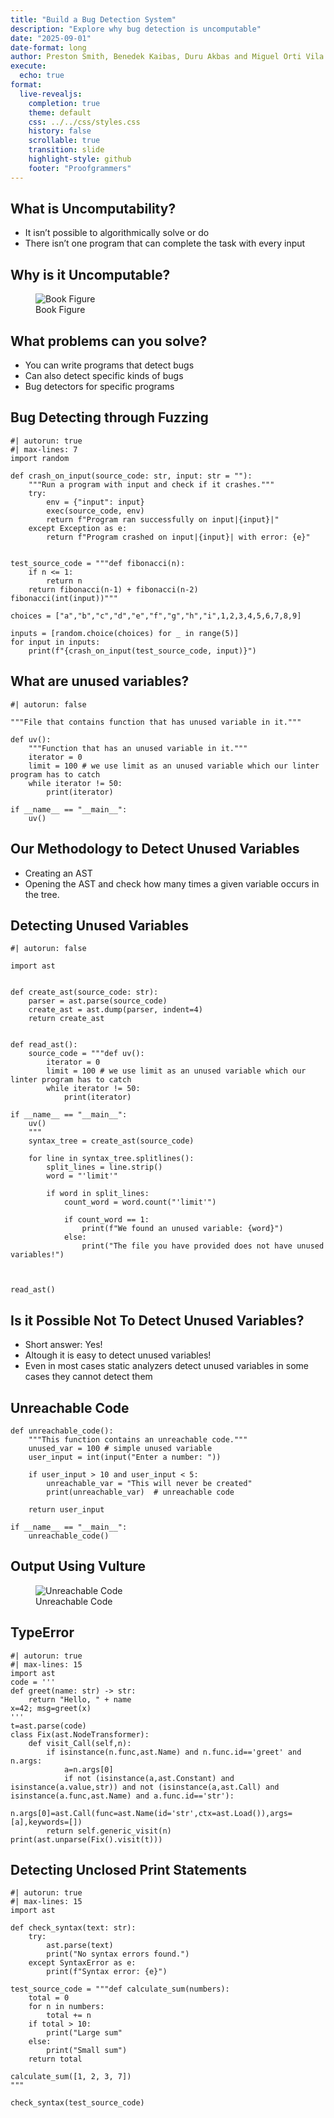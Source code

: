 ```yaml
---
title: "Build a Bug Detection System"
description: "Explore why bug detection is uncomputable"
date: "2025-09-01"
date-format: long
author: Preston Smith, Benedek Kaibas, Duru Akbas and Miguel Orti Vila
execute:
  echo: true
format:
  live-revealjs:
    completion: true
    theme: default
    css: ../../css/styles.css
    history: false
    scrollable: true
    transition: slide
    highlight-style: github
    footer: "Proofgrammers"
---
```


## What is Uncomputability?

- It isn't possible to algorithmically solve or do
- There isn't one program that can complete the task with every input

## Why is it Uncomputable?

![Book Figure](Screenshot%202025-09-01%20162256.png)

## What problems can you solve?

- You can write programs that detect bugs
- Can also detect specific kinds of bugs
- Bug detectors for specific programs

## Bug Detecting through Fuzzing

```pyodide
#| autorun: true
#| max-lines: 7
import random

def crash_on_input(source_code: str, input: str = ""):
    """Run a program with input and check if it crashes."""
    try:
        env = {"input": input}
        exec(source_code, env)
        return f"Program ran successfully on input|{input}|"
    except Exception as e:
        return f"Program crashed on input|{input}| with error: {e}"


test_source_code = """def fibonacci(n):
    if n <= 1:
        return n
    return fibonacci(n-1) + fibonacci(n-2)
fibonacci(int(input))"""

choices = ["a","b","c","d","e","f","g","h","i",1,2,3,4,5,6,7,8,9]

inputs = [random.choice(choices) for _ in range(5)]
for input in inputs:
    print(f"{crash_on_input(test_source_code, input)}")
```

## What are unused variables?

```pyodide
#| autorun: false

"""File that contains function that has unused variable in it."""

def uv():
    """Function that has an unused variable in it."""
    iterator = 0
    limit = 100 # we use limit as an unused variable which our linter program has to catch
    while iterator != 50:
        print(iterator)

if __name__ == "__main__":
    uv()

```

## Our Methodology to Detect Unused Variables

- Creating an AST
- Opening the AST and check how many times a given variable occurs in the tree.  

## Detecting Unused Variables

```pyodide
#| autorun: false

import ast


def create_ast(source_code: str):
    parser = ast.parse(source_code)
    create_ast = ast.dump(parser, indent=4)
    return create_ast


def read_ast():
    source_code = """def uv():
        iterator = 0
        limit = 100 # we use limit as an unused variable which our linter program has to catch
        while iterator != 50:
            print(iterator)

if __name__ == "__main__":
    uv()
    """
    syntax_tree = create_ast(source_code)

    for line in syntax_tree.splitlines():
        split_lines = line.strip()
        word = "'limit'"

        if word in split_lines:
            count_word = word.count("'limit'")

            if count_word == 1:
                print(f"We found an unused variable: {word}")
            else:
                print("The file you have provided does not have unused variables!")



read_ast()

```

## Is it Possible Not To Detect Unused Variables?

- Short answer: Yes!
- Altough it is easy to detect unused variables!
- Even in most cases static analyzers detect unused variables in some cases they cannot detect them

## Unreachable Code

```pyodide
def unreachable_code():
    """This function contains an unreachable code."""
    unused_var = 100 # simple unused variable
    user_input = int(input("Enter a number: "))

    if user_input > 10 and user_input < 5:
        unreachable_var = "This will never be created"
        print(unreachable_var)  # unreachable code

    return user_input

if __name__ == "__main__":
    unreachable_code()

```

## Output Using Vulture

![Unreachable Code](unreachable_code.png)

## TypeError

```pyodide
#| autorun: true
#| max-lines: 15
import ast
code = '''
def greet(name: str) -> str:
    return "Hello, " + name
x=42; msg=greet(x)
'''
t=ast.parse(code)
class Fix(ast.NodeTransformer):
    def visit_Call(self,n):
        if isinstance(n.func,ast.Name) and n.func.id=='greet' and n.args:
            a=n.args[0]
            if not (isinstance(a,ast.Constant) and isinstance(a.value,str)) and not (isinstance(a,ast.Call) and isinstance(a.func,ast.Name) and a.func.id=='str'):
                n.args[0]=ast.Call(func=ast.Name(id='str',ctx=ast.Load()),args=[a],keywords=[])
        return self.generic_visit(n)
print(ast.unparse(Fix().visit(t)))
```

## Detecting Unclosed Print Statements

```pyodide
#| autorun: true
#| max-lines: 15
import ast

def check_syntax(text: str):
    try:
        ast.parse(text)
        print("No syntax errors found.")
    except SyntaxError as e:
        print(f"Syntax error: {e}")

test_source_code = """def calculate_sum(numbers):
    total = 0
    for n in numbers:
        total += n
    if total > 10:
        print("Large sum"
    else:
        print("Small sum")
    return total

calculate_sum([1, 2, 3, 7])
"""

check_syntax(test_source_code)

```
